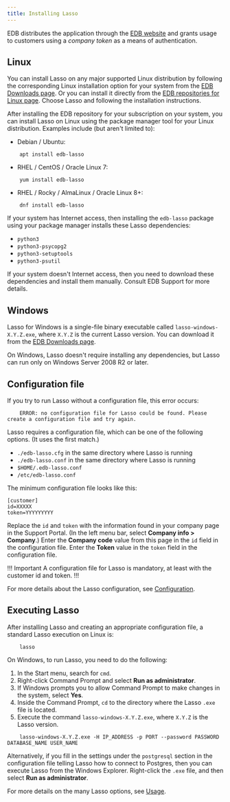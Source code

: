 ```yaml
---
title: Installing Lasso
---
```


EDB distributes the application through the
[EDB website](https://www.enterprisedb.com/software-downloads-postgres)
and grants usage to customers using a *company token* as a means of
authentication.


## Linux

You can install Lasso on any major supported Linux distribution by following
the corresponding Linux installation option for your system from the
[EDB Downloads page](https://www.enterprisedb.com/software-downloads-postgres).
Or you can install it directly from the
[EDB repositories for Linux page](https://www.enterprisedb.com/repos).
Choose Lasso and following the installation instructions.

After installing the EDB repository for your subscription on your system,
you can install Lasso on Linux using the package manager tool
for your Linux distribution. Examples include (but aren't limited to):

- Debian / Ubuntu:

```
    apt install edb-lasso
```

- RHEL / CentOS / Oracle Linux 7:

```
    yum install edb-lasso
```

- RHEL / Rocky / AlmaLinux / Oracle Linux 8+:

```
    dnf install edb-lasso
```

If your system has Internet access, then installing the `edb-lasso`
package using your package manager installs these
Lasso dependencies:

- `python3`
- `python3-psycopg2`
- `python3-setuptools`
- `python3-psutil`

If your system doesn't Internet access, then you need to download these dependencies
and install them manually. Consult EDB Support for more
details.


## Windows

Lasso for Windows is a single-file binary executable called
`lasso-windows-X.Y.Z.exe`, where `X.Y.Z` is the current Lasso version. You
can download it from the
[EDB Downloads page](https://www.enterprisedb.com/software-downloads-postgres).

On Windows, Lasso doesn't require installing any dependencies, but Lasso
can run only on Windows Server 2008 R2 or later.


## Configuration file

If you try to run Lasso without a configuration file, this error occurs:

```
    ERROR: no configuration file for Lasso could be found. Please create a configuration file and try again.
```

Lasso requires a configuration file, which can be one of the following
options. (It uses the first match.)

- `./edb-lasso.cfg` in the same directory where Lasso is running
- `./edb-lasso.conf` in the same directory where Lasso is running
- `$HOME/.edb-lasso.conf`
- `/etc/edb-lasso.conf`

The minimum configuration file looks like this:

```
[customer]
id=XXXXX
token=YYYYYYYYY
```

Replace the `id` and `token` with the information found in your
company page in the Support Portal. (In the left menu bar, select
**Company info > Company**.) Enter the **Company code** value from this page
in the `id` field in the configuration file. Enter the
**Token** value in the `token` field in the 
configuration file.

!!! Important
A configuration file for Lasso is mandatory, at least
with the customer id and token.
!!!

For more details about the Lasso configuration, see
[Configuration](configuration).


## Executing Lasso

After installing Lasso and creating an appropriate configuration file,
a standard Lasso execution on Linux is:

```
    lasso
```

On Windows, to run Lasso, you need to do the following:

1. In the Start menu, search for `cmd`.
2. Right-click Command Prompt and select **Run as administrator**.
3. If Windows prompts you to allow Command Prompt to make changes in the system, select **Yes**.
4. Inside the Command Prompt, `cd` to the directory where the Lasso `.exe` file is located.
4. Execute the command `lasso-windows-X.Y.Z.exe`, where `X.Y.Z` is the Lasso version.

```
    lasso-windows-X.Y.Z.exe -H IP_ADDRESS -p PORT --password PASSWORD DATABASE_NAME USER_NAME
```

Alternatively, if you fill in the settings under the `postgresql` section
in the configuration file telling Lasso how to connect to Postgres, then
you can execute Lasso from the Windows Explorer. Right-click the
`.exe` file, and then select **Run as administrator**.

For more details on the many Lasso options, see [Usage](usage).
